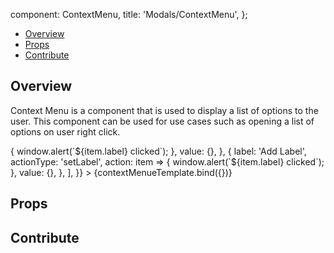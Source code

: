 
  component: ContextMenu,
  title: 'Modals/ContextMenu',
};

<Meta
  title="Modals/ContextMenu"
  component={ContextMenu}
/>


<Heading
  title="ContextMenu"
  componentRelativePath="ContextMenu/ContextMenu.tsx"
/>

- [Overview](#overview)
- [Props](#props)
- [Contribute](#contribute)

## Overview

Context Menu is a component that is used to display a list of options to the user. This
component can be used for use cases such as opening a list of options on user right click.

<Canvas>
  <Story
    name="Overview"
    args={{
      items: [
        {
          label: 'Delete measurement',
          actionType: 'Delete',
          action: item => {
            window.alert(`${item.label} clicked`);
          },
          value: {},
        },
        {
          label: 'Add Label',
          actionType: 'setLabel',
          action: item => {
            window.alert(`${item.label} clicked`);
          },
          value: {},
        },
      ],
    }}
  >
    {contextMenueTemplate.bind({})}
  </Story>
</Canvas>

## Props

<ArgsTable of={ContextMenu} />

## Contribute

<Footer componentRelativePath="ContextMenu/__stories__/contextMenu.stories.mdx" />
